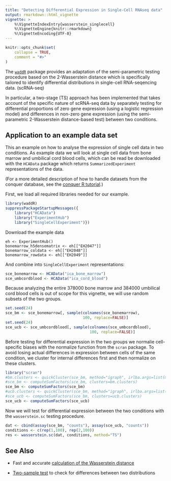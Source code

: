 ```yaml
---
title: "Detecting Differential Expression in Single-Cell RNAseq data"
output: rmarkdown::html_vignette
vignette: >
    %\VignetteIndexEntry{wasserstein_singlecell}
    %\VignetteEngine{knitr::rmarkdown}
    %\VignetteEncoding{UTF-8}
---
```


```r
knitr::opts_chunk$set(
    collapse = TRUE,
    comment = "#>"
)
```



The [`waddR`](waddR.html) package provides an adaptation of the semi-parametric
testing procedure based on the 2-Wasserstein distance which is specifically
tailored to identify differential distributions in single-cell RNA-seqencing
data. (scRNA-seq) 


In particular, a two-stage (TS) approach has been implemented that takes account
of the specific nature of scRNA-seq data by separately testing for differential
proportions of zero gene expression (using a logistic regression model) and
differences in non-zero gene expression (using the semi-parametric
2-Wasserstein distance-based test) between two conditions.

## Application to an example data set

This an example on how to analyse the expression of single cell data in two
conditions.
As example data we will look at single cell data from bone marrow and umbilical
cord blood cells, which can be read be downloaded with the `HCAData` package
which returns `SummarizedExperiment` representations of the data.

(For a more detailed description of how to handle datasets from the conquer
database, see the 
[conquer R tutorial](https://github.com/markrobinsonuzh/conquer/blob/master/shiny-download/tutorial.md).)

First, we load all required libraries needed for our example.

```r
library(waddR)
suppressPackageStartupMessages({
    library("HCAData")
    library("ExperimentHub")
    library("SingleCellExperiment")})

```

Download the example data

```
eh <- ExperimentHub()
bonemarrow_h5densematrix <- eh[["EH2047"]]
bonemarrow_coldata <- eh[["EH2048"]]
bonemarrow_rowdata <- eh[["EH2049"]]
```

And combine into `SingleCellExperiment` representations:
```r
sce_bonemarrow <- HCAData("ica_bone_marrow")
sce_umbcordblood <- HCAData("ica_cord_blood")
```

Because analyzing the entire 378000 bone marrow and 384000 umbilical cord
blood cells is out of scope for this vignette, we will use random subsets of
the two groups.

```r
set.seed(24)
sce_bm <- sce_bonemarrow[, sample(colnames(sce_bonemarrow),
                                  100, replace=FALSE)]
set.seed(24)
sce_ucb <- sce_umbcordblood[, sample(colnames(sce_umbcordblood),
                                     100, replace=FALSE)]
```

Before testing for differential expression in the two groups we normalie
cell-specific biases with the normalize function from the `scran` package.
To avoid losing actual differences in expression between cells of the same
condition, we cluster for internal differences first and then normalize on
these clusters.

```r
library("scran")
#bm.clusters <- quickCluster(sce_bm, method="igraph", irlba.args=list(maxit=1000))
#sce_bm <- computeSumFactors(sce_bm, clusters=bm.clusters)
sce_bm <- computeSumFactors(sce_bm)
#ucb.clusters <- quickCluster(sce_bm, method="igraph", irlba.args=list(maxit=1000))
#sce_ucb <- computeSumFactors(sce_bm, clusters=ucb.clusters)
sce_ucb <- computeSumFactors(sce_ucb)
```

Now we will test for differential expression between the two conditions with
the `wasserstein.sc` testing procedure.
```r
dat <- cbind(assay(sce_bm, "counts"), assay(sce_ucb, "counts"))
conditions <- c(rep(1,100), rep(2,100))
res <- wasserstein.sc(dat, conditions, method="TS")
```

## See Also

* Fast and accurate 
[calculation of the  Wasserstein distance](wasserstein_metric.html)

* [Two-sample test](wasserstein_test.html) to check for differences between two
distributions


